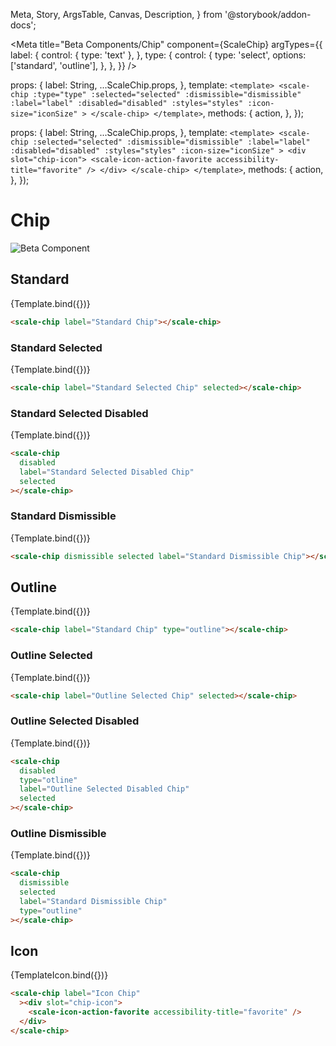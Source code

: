  Meta,
  Story,
  ArgsTable,
  Canvas,
  Description,
} from '@storybook/addon-docs';

<Meta
  title="Beta Components/Chip"
  component={ScaleChip}
  argTypes={{
    label: {
      control: { type: 'text' },
    },
    type: {
      control: {
        type: 'select',
        options: ['standard', 'outline'],
      },
    },
  }}
/>

  props: {
    label: String,
    ...ScaleChip.props,
  },
  template: `
    <template>
        <scale-chip
            :type="type"
            :selected="selected"
            :dismissible="dismissible"
            :label="label"
            :disabled="disabled"
            :styles="styles"
            :icon-size="iconSize"
        >
        </scale-chip>
    </template>
  `,
  methods: {
    action,
  },
});

  props: {
    label: String,
    ...ScaleChip.props,
  },
  template: `
    <template>
        <scale-chip
            :selected="selected"
            :dismissible="dismissible"
            :label="label"
            :disabled="disabled"
            :styles="styles"
            :icon-size="iconSize"
        >
        <div slot="chip-icon">
            <scale-icon-action-favorite accessibility-title="favorite" />
        </div>
        </scale-chip>
    </template>
  `,
  methods: {
    action,
  },
});

<div
  style={{
    display: 'inline-flex',
    alignItems: 'center',
    justifyContent: 'space-between',
    width: '100%',
  }}
>
  <h1>Chip</h1>
  <img src="assets/beta.png" alt="Beta Component" />
</div>

## Standard

<Canvas withSource="none">
  <Story
    name="Standard"
    args={{
      label: 'Standard Chip',
    }}
  >
    {Template.bind({})}
  </Story>
</Canvas>

<ArgsTable story="Standard" />

```html
<scale-chip label="Standard Chip"></scale-chip>
```

### Standard Selected

<Canvas withSource="none">
  <Story
    name="Standard Selected"
    args={{
      label: 'Standard Selected Chip',
      selected: true,
    }}
  >
    {Template.bind({})}
  </Story>
</Canvas>

```html
<scale-chip label="Standard Selected Chip" selected></scale-chip>
```

### Standard Selected Disabled

<Canvas withSource="none">
  <Story
    name="Standard Selected Disabled Chip"
    args={{
      label: 'Standard Selected Disabled Chip',
      disabled: true,
      selected: true,
    }}
  >
    {Template.bind({})}
  </Story>
</Canvas>

```html
<scale-chip
  disabled
  label="Standard Selected Disabled Chip"
  selected
></scale-chip>
```

### Standard Dismissible

<Canvas withSource="none">
  <Story
    name="Standard Dismissible Chip"
    args={{
      label: 'Standard Dismissible Chip',
      dismissible: true,
      selected: true,
    }}
  >
    {Template.bind({})}
  </Story>
</Canvas>

```html
<scale-chip dismissible selected label="Standard Dismissible Chip"></scale-chip>
```

## Outline

<Canvas withSource="none">
  <Story
    name="Outline"
    args={{
      label: 'Outline Chip',
      type: 'outline',
    }}
  >
    {Template.bind({})}
  </Story>
</Canvas>

```html
<scale-chip label="Standard Chip" type="outline"></scale-chip>
```

### Outline Selected

<Canvas withSource="none">
  <Story
    name="Outline Selected"
    args={{
      label: 'Outline Selected Chip',
      type: 'outline',
      selected: true,
    }}
  >
    {Template.bind({})}
  </Story>
</Canvas>

```html
<scale-chip label="Outline Selected Chip" selected></scale-chip>
```

### Outline Selected Disabled

<Canvas withSource="none">
  <Story
    name="Outline Selected Disabled Chip"
    args={{
      type: 'outlined',
      label: 'Outline Selected Disabled Chip',
      disabled: true,
      selected: true,
    }}
  >
    {Template.bind({})}
  </Story>
</Canvas>

```html
<scale-chip
  disabled
  type="otline"
  label="Outline Selected Disabled Chip"
  selected
></scale-chip>
```

### Outline Dismissible

<Canvas withSource="none">
  <Story
    name="Outline Dismissible Chip"
    args={{
      label: 'Outline Dismissible Chip',
      dismissible: true,
      selected: true,
      type: 'outline',
    }}
  >
    {Template.bind({})}
  </Story>
</Canvas>

```html
<scale-chip
  dismissible
  selected
  label="Standard Dismissible Chip"
  type="outline"
></scale-chip>
```

## Icon

<Canvas withSource="none">
  <Story
    name="Icon Chip"
    args={{
      label: 'Icon Chip',
    }}
  >
    {TemplateIcon.bind({})}
  </Story>
</Canvas>

```html
<scale-chip label="Icon Chip"
  ><div slot="chip-icon">
    <scale-icon-action-favorite accessibility-title="favorite" />
  </div>
</scale-chip>
```

